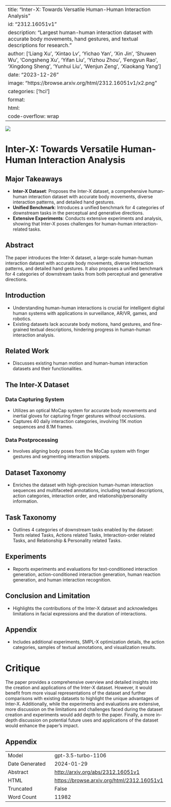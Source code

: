 
---
title: "Inter-X: Towards Versatile Human-Human Interaction Analysis"
id: "2312.16051v1"
description: "Largest human-human interaction dataset with accurate body movements, hand gestures, and textual descriptions for research."
author: ['Liang Xu', 'Xintao Lv', 'Yichao Yan', 'Xin Jin', 'Shuwen Wu', 'Congsheng Xu', 'Yifan Liu', 'Yizhou Zhou', 'Fengyun Rao', 'Xingdong Sheng', 'Yunhui Liu', 'Wenjun Zeng', 'Xiaokang Yang']
date: "2023-12-26"
image: "https://browse.arxiv.org/html/2312.16051v1/x2.png"
categories: ['hci']
format:
  html:
    code-overflow: wrap
---

![](https://browse.arxiv.org/html/2312.16051v1/x2.png)

# Inter-X: Towards Versatile Human-Human Interaction Analysis

## Major Takeaways
- **Inter-X Dataset**: Proposes the Inter-X dataset, a comprehensive human-human interaction dataset with accurate body movements, diverse interaction patterns, and detailed hand gestures.
- **Unified Benchmark**: Introduces a unified benchmark for 4 categories of downstream tasks in the perceptual and generative directions.
- **Extensive Experiments**: Conducts extensive experiments and analysis, showing that Inter-X poses challenges for human-human interaction-related tasks.

## Abstract
The paper introduces the Inter-X dataset, a large-scale human-human interaction dataset with accurate body movements, diverse interaction patterns, and detailed hand gestures. It also proposes a unified benchmark for 4 categories of downstream tasks from both perceptual and generative directions.

## Introduction
- Understanding human-human interactions is crucial for intelligent digital human systems with applications in surveillance, AR/VR, games, and robotics.
- Existing datasets lack accurate body motions, hand gestures, and fine-grained textual descriptions, hindering progress in human-human interaction analysis.

## Related Work
- Discusses existing human motion and human-human interaction datasets and their functionalities.

## The Inter-X Dataset
### Data Capturing System
- Utilizes an optical MoCap system for accurate body movements and inertial gloves for capturing finger gestures without occlusions.
- Captures 40 daily interaction categories, involving 11K motion sequences and 8.1M frames.

### Data Postprocessing
- Involves aligning body poses from the MoCap system with finger gestures and segmenting interaction snippets.

## Dataset Taxonomy
- Enriches the dataset with high-precision human-human interaction sequences and multifaceted annotations, including textual descriptions, action categories, interaction order, and relationship/personality information.

## Task Taxonomy
- Outlines 4 categories of downstream tasks enabled by the dataset: Texts related Tasks, Actions related Tasks, Interaction-order related Tasks, and Relationship & Personality related Tasks.

## Experiments
- Reports experiments and evaluations for text-conditioned interaction generation, action-conditioned interaction generation, human reaction generation, and human interaction recognition.

## Conclusion and Limitation
- Highlights the contributions of the Inter-X dataset and acknowledges limitations in facial expressions and the duration of interactions.

## Appendix
- Includes additional experiments, SMPL-X optimization details, the action categories, samples of textual annotations, and visualization results.

# Critique
The paper provides a comprehensive overview and detailed insights into the creation and applications of the Inter-X dataset. However, it would benefit from more visual representations of the dataset and further comparisons with existing datasets to highlight the unique advantages of Inter-X. Additionally, while the experiments and evaluations are extensive, more discussion on the limitations and challenges faced during the dataset creation and experiments would add depth to the paper. Finally, a more in-depth discussion on potential future uses and applications of the dataset would enhance the paper's impact.

## Appendix

|          |          |
|----------|----------|
| Model     | gpt-3.5-turbo-1106       |
| Date Generated     | 2024-01-29       |
| Abstract | [http://arxiv.org/abs/2312.16051v1](http://arxiv.org/abs/2312.16051v1)        |
| HTML     | [https://browse.arxiv.org/html/2312.16051v1](https://browse.arxiv.org/html/2312.16051v1)       |
| Truncated       | False       |
| Word Count       | 11982       |